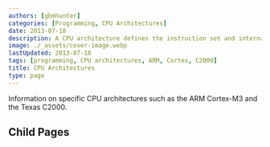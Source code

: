 ```yaml
---
authors: [gbmhunter]
categories: [Programming, CPU Architectures]
date: 2013-07-18
description: A CPU architecture defines the instruction set and internal design of a CPU, which is then packaged together with peripheral to form a microcontroller.
image: ./_assets/cover-image.webp
lastUpdated: 2013-07-18
tags: [programming, CPU architectures, ARM, Cortex, C2000]
title: CPU Architectures
type: page
---
```


Information on specific CPU architectures such as the ARM Cortex-M3 and the Texas C2000.

## Child Pages

<ChildPages />
